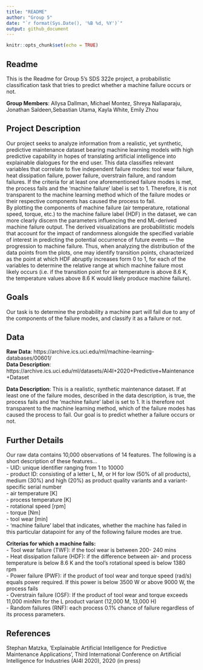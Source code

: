 ```yaml
---
title: "README"
author: "Group 5"
date: "`r format(Sys.Date(), '%B %d, %Y')`"
output: github_document
---
```


```r
knitr::opts_chunk$set(echo = TRUE)
```

## Readme
This is the Readme for Group 5's SDS 322e project, a probabilistic classification task that tries to predict whether a machine failure occurs or not.

**Group Members**: Allysa Dallman, Michael Montez, Shreya Nallaparaju, Jonathan Saldeen,Sebastian Utama,  Kayla White, Emily Zhou

## **Project Description**  
Our project seeks to analyze information from a realistic, yet synthetic, predictive maintenance dataset bearing machine learning models with high predictive capability in hopes of translating artificial intelligence into explainable dialogues for the end user. This data classifies relevant variables that correlate to five independent failure modes: tool wear failure, heat dissipation failure, power failure, overstrain failure, and random failures. If the criteria for at least one aforementioned failure modes is met, the process fails and the 'machine failure' label is set to 1. Therefore, it is not transparent to the machine learning method which of the failure modes or their respective components has caused the process to fail.  
By plotting the components of machine failure (air temperature, rotational speed, torque, etc.) to the machine failure label (HDF) in the dataset, we can more clearly discern the parameters influencing the end ML-derived machine failure output. The derived visualizations are probabilitistic models that account for the impact of randomness alongside the specified variable of interest in predicting the potential occurrence of future events — the progression to machine failure. Thus, when analyzing the distribution of the data points from the plots, one may identify transition points, characterized as the point at which HDF abruptly increases form 0 to 1, for each of the variables to determine the relative range at which machine failure most likely occurs (i.e. if the transition point for air temperature is above 8.6 K, the temperature values above 8.6 K would likely produce machine failure).  

## **Goals**  
Our task is to determine the probability a machine part will fail due to any of the components of the failure modes, and classify it as a failure or not.

## **Data**  
**Raw Data**: https://archive.ics.uci.edu/ml/machine-learning-databases/00601/  
**Data Description**: https://archive.ics.uci.edu/ml/datasets/AI4I+2020+Predictive+Maintenance+Dataset

**Data Description**: This is a realistic, synthetic maintenance dataset. If at least one of the failure modes, described in the data description, is true, the process fails and the 'machine failure' label is set to 1. It is therefore not transparent to the machine learning method, which of the failure modes has caused the process to fail. Our goal is to predict whether a failure occurs or not.

## Further Details  
Our raw data contains 10,000 observations of 14 features. The following is a short description of these features…  
- UID: unique identifier ranging from 1 to 10000  
- product ID: consisting of a letter L, M, or H for low (50% of all products), medium (30%) and high (20%) as product quality variants and a variant-specific serial number  
- air temperature [K]  
- process temperature [K]  
- rotational speed [rpm]  
- torque [Nm]  
- tool wear [min]  
- 'machine failure' label that indicates, whether the machine has failed in this particular datapoint for any of the following failure modes are true.  

**Criterias for which a machine fails:**  
- Tool wear failure (TWF):  if the tool wear is between 200- 240 mins  
- Heat dissipation failure (HDF): if the difference between air- and process temperature is below 8.6 K and the tool’s rotational speed is below 1380 rpm  
- Power failure (PWF): if the product of tool wear and torque speed (rad/s) equals power required. If this power is below 3500 W or above 9000 W, the process fails  
- Overstrain failure (OSF): If the product of tool wear and torque exceeds 11,000 minNm for the L product variant (12,000 M, 13,000 H)  
- Random failures (RNF):  each process 0.1% chance of failure regardless of its process parameters.  

 

## **References**  
Stephan Matzka, 'Explainable Artificial Intelligence for Predictive Maintenance Applications', Third International Conference on Artificial Intelligence for Industries (AI4I 2020), 2020 (in press)


